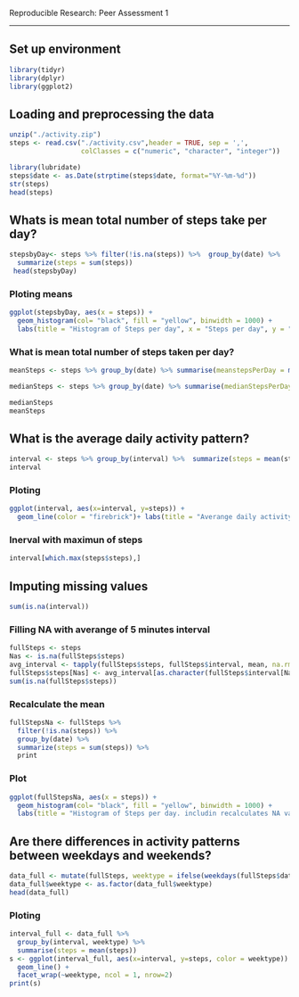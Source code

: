  Reproducible Research: Peer Assessment 1


---
## Set up environment
```r
library(tidyr)
library(dplyr)
library(ggplot2)


```

## Loading and preprocessing the data
```r
unzip("./activity.zip")
steps <- read.csv("./activity.csv",header = TRUE, sep = ',', 
                  colClasses = c("numeric", "character", "integer"))
```

```r
library(lubridate)
steps$date <- as.Date(strptime(steps$date, format="%Y-%m-%d"))
str(steps)
head(steps)
```

## Whats is mean total number of steps take per day?
```r
stepsbyDay<- steps %>% filter(!is.na(steps)) %>%  group_by(date) %>%
  summarize(steps = sum(steps))
 head(stepsbyDay)
```

### Ploting means

``` r
ggplot(stepsbyDay, aes(x = steps)) +
  geom_histogram(col= "black", fill = "yellow", binwidth = 1000) +
  labs(title = "Histogram of Steps per day", x = "Steps per day", y = "Frequency")
```


### What is mean total number of steps taken per day?
```r
meanSteps <- steps %>% group_by(date) %>% summarise(meanstepsPerDay = mean(steps, na.rm= TRUE)) %>% summarise(meanStep= mean (meanstepsPerDay, na.rm= TRUE))

medianSteps <- steps %>% group_by(date) %>% summarise(medianStepsPerDay= median(steps, na.rm = TRUE)) %>% summarise(medianSteps= median(medianStepsPerDay, na.rm = TRUE))

medianSteps
meanSteps
```

## What is the average daily activity pattern?
```r
interval <- steps %>% group_by(interval) %>%  summarize(steps = mean(steps, na.rm = TRUE))
interval
```

### Ploting
```r

ggplot(interval, aes(x=interval, y=steps)) +
  geom_line(color = "firebrick")+ labs(title = "Averange daily activity pattern by 5 minutes intervals")+ xlab("Interval")+ ylab("Steps")
``` 

### Inerval with maximun of steps
```r
interval[which.max(steps$steps),]
```


## Imputing missing values 
```r
sum(is.na(interval))
```

### Filling NA with averange of 5 minutes interval
```r
fullSteps <- steps
Nas <- is.na(fullSteps$steps)
avg_interval <- tapply(fullSteps$steps, fullSteps$interval, mean, na.rm= TRUE, simplify = TRUE )
fullSteps$steps[Nas] <- avg_interval[as.character(fullSteps$interval[Nas])]
sum(is.na(fullSteps$steps))
```

### Recalculate the mean
```r
fullStepsNa <- fullSteps %>%
  filter(!is.na(steps)) %>%
  group_by(date) %>%
  summarize(steps = sum(steps)) %>%
  print
```

### Plot
```r
ggplot(fullStepsNa, aes(x = steps)) +
  geom_histogram(col= "black", fill = "yellow", binwidth = 1000) +
  labs(title = "Histogram of Steps per day. includin recalculates NA values", x = "Steps per day", y = "Frequency")
```

## Are there differences in activity patterns between weekdays and weekends?
```r
data_full <- mutate(fullSteps, weektype = ifelse(weekdays(fullSteps$date) == "Saturday" | weekdays(fullSteps$date) == "Sunday", "weekend", "weekday"))
data_full$weektype <- as.factor(data_full$weektype)
head(data_full)
```

### Ploting 
```R
interval_full <- data_full %>%
  group_by(interval, weektype) %>%
  summarise(steps = mean(steps))
s <- ggplot(interval_full, aes(x=interval, y=steps, color = weektype)) +
  geom_line() +
  facet_wrap(~weektype, ncol = 1, nrow=2)
print(s)
```